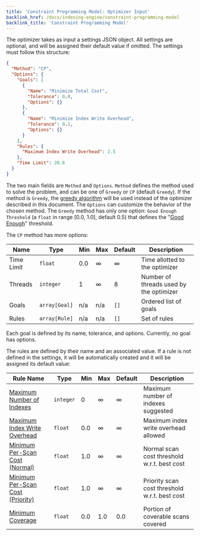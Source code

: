 ```yaml
---
title: 'Constraint Programming Model: Optimizer Input'
backlink_href: /docs/indexing-engine/constraint-programming-model
backlink_title: 'Constraint Programming Model'
---
```


The optimizer takes as input a settings JSON object. All settings are optional, and will be assigned their default value if omitted. The settings must follow this structure:

```json
{
  "Method": "CP",
  "Options": {
    "Goals": [
      {
        "Name": "Minimize Total Cost",
        "Tolerance": 0.0,
        "Options": {}
      },
      {
        "Name": "Minimize Index Write Overhead",
        "Tolerance": 0.1,
        "Options": {}
      }
    ],
    "Rules": {
      "Maximum Index Write Overhead": 2.5
    },
    "Time Limit": 20.0
  }
}
```

The two main fields are `Method` and `Options`. `Method` defines the method used to solve the problem, and can be one of `Greedy` or `CP` (default `Greedy`). If the method is `Greedy`, the [greedy algorithm](miscellaneous#greedy-algorithm) will be used instead of the optimizer described in this document. The `Options` can customize the behavior of the chosen method. The `Greedy` method has only one option: `Good Enough Threshold` (a `float` in range [0.0, 1.0], default 0.5) that defines the "[Good Enough](../good-enough-index-selection)" threshold.

The `CP` method has more options:

| Name       | Type          | Min | Max | Default | Description                             |
|------------|---------------|-----|-----|---------|-----------------------------------------|
| Time Limit | `float`       | 0.0 | ∞   | ∞       | Time allotted to the optimizer          |
| Threads    | `integer`     | 1   | ∞   | 8       | Number of threads used by the optimizer |
| Goals      | `array[Goal]` | n/a | n/a | `[]`    | Ordered list of goals                   |
| Rules      | `array[Rule]` | n/a | n/a | `[]`    | Set of rules                            |

Each goal is defined by its name, tolerance, and options. Currently, no goal has options.

The rules are defined by their name and an associated value. If a rule is not defined in the settings, it will be automatically created and it will be assigned its default value:

| Rule Name                                                           | Type      | Min | Max | Default | Description                                   |
|---------------------------------------------------------------------|-----------|-----|-----|---------|-----------------------------------------------|
| [Maximum Number of Indexes](rules#maximum-number-of-indexes)             | `integer` | 0   | ∞   | ∞       | Maximum number of indexes suggested           |
| [Maximum Index Write Overhead](rules#maximum-index-write-overhead)       | `float`   | 0.0 | ∞   | ∞       | Maximum index write overhead allowed          |
| [Minimum Per-Scan Cost (Normal)](rules#minimum-per-scan-cost-normal)     | `float`   | 1.0 | ∞   | ∞       | Normal scan cost threshold w.r.t. best cost   |
| [Minimum Per-Scan Cost (Priority)](rules#minimum-per-scan-cost-priority) | `float`   | 1.0 | ∞   | ∞       | Priority scan cost threshold w.r.t. best cost |
| [Minimum Coverage](rules#minimum-coverage)                              | `float`   | 0.0 | 1.0 | 0.0     | Portion of coverable scans covered            |


